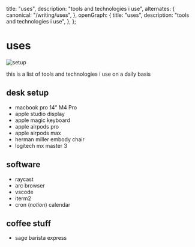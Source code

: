 
  title: "uses",
  description: "tools and technologies i use",
  alternates: {
    canonical: "/writing/uses",
  },
  openGraph: {
    title: "uses",
    description: "tools and technologies i use",
  },
};

<GoBackButton />

# uses

<ViewCounter slug="uses" />

<div className="flex justify-center">
  <Image src={setup} alt="setup" className="rounded-xl" height={200} />
</div>

this is a list of tools and technologies i use on a daily basis

## desk setup

- macbook pro 14" M4 Pro
- apple studio display
- apple magic keyboard
- apple airpods pro
- apple airpods max
- herman miller embody chair
- logitech mx master 3

## software

- raycast
- arc browser
- vscode
- iterm2
- cron (_notion_) calendar

## coffee stuff

- sage barista express
